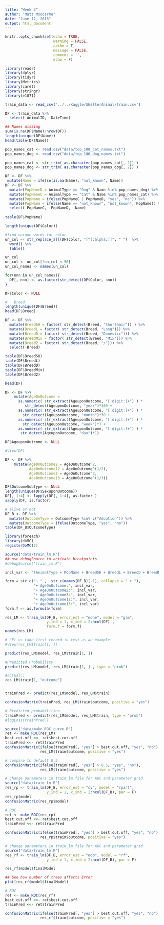 ```yaml
---
title: "Week 3"
author: "Matt Moocarme"
date: "June 12, 2016"
output: html_document
---
```


```r
knitr::opts_chunk$set(echo = TRUE, 
                      warning = FALSE,
                      cache = T,
                      message = FALSE,
                      comment = '',
                      echo = F)
```

```r
library(readr)
library(dplyr)
library(tidyr)
library(Metrics)
library(caret)
library(stringr)
library(e1071)
```


```r
train_data <- read_csv('../../Kaggle/ShelterAnimal/train.csv')
```
```r
DF <- train_data %>%
  select(-AnimalID, -DateTime)

## Names missing
sum(is.na(DF$Name)/nrow(DF))
length(unique(DF$Name))
head(table(DF$Name))

```

```r
pop_names_cat <- read.csv("data/top_100_cat_names.txt") 
pop_names_dog <- read.csv("data/top_100_dog_names.txt")   

pop_names_cat <- str_trim( as.character(pop_names_cat[, 2]) )
pop_names_dog <- str_trim( as.character(pop_names_dog[, 2]) )

DF <- DF %>%
 mutate(Name = ifelse(is.na(Name), "not_known", Name))
DF <- DF %>%
  mutate(PopNameD = AnimalType == "Dog" & Name %in% pop_names_dog) %>%
  mutate(PopNameC = AnimalType == "Cat" & Name %in% pop_names_cat) %>%
  mutate(PopName = ifelse(PopNameC | PopNameD, "yes", "no")) %>%
  mutate(PopName = ifelse(Name == "not_known", "not_known", PopName)) %>%
  select(-PopNameC, -PopNameD, -Name)
  
table(DF$PopName)
```


```r
length(unique(DF$Color))

#find unique words for color
un_col <- str_replace_all(DF$Color, "[^[:alpha:]]", " ")  %>%
  word() %>%
  table() 

un_col
un_col <- un_col[!un_col < 50]   
un_col_names <- names(un_col)

for(nnn in un_col_names){
  DF[, nnn] <- as.factor(str_detect(DF$Color, nnn))
}

DF$Color <- NULL
``` 

```r
#   Breed
length(unique(DF$Breed))
head(DF$Breed)

DF <- DF %>%
  mutate(BreedSH = factor( str_detect(Breed, "Shorthair")) ) %>%
  mutate(BreedL = factor( str_detect(Breed, "Long"))) %>%
  mutate(BreedD = factor( str_detect(Breed, "Domestic"))) %>%
  mutate(BreedMix = factor( str_detect(Breed, "Mix"))) %>%
  mutate(Breed2 = factor( str_detect(Breed, "/"))) %>%
  select(-Breed)

table(DF$BreedSH)
table(DF$BreedL)
table(DF$BreedD)
table(DF$BreedMix)
table(DF$Breed2)

head(DF)
```

```r
DF <- DF %>%
    mutate(AgeOnOutcome = 
      as.numeric( str_extract(AgeuponOutcome, "[:digit:]+") ) *
         str_detect(AgeuponOutcome, "year")*360 +
      as.numeric( str_extract(AgeuponOutcome, "[:digit:]+") ) *
        str_detect(AgeuponOutcome, "month")*30 +
      as.numeric( str_extract(AgeuponOutcome, "[:digit:]+") ) *
        str_detect(AgeuponOutcome, "week")*7 + 
      as.numeric( str_extract(AgeuponOutcome, "[:digit:]+") ) *
       str_detect(AgeuponOutcome, "day")*1)

DF$AgeuponOutcome <- NULL

#View(DF)

DF <- DF %>%
    mutate(AgeOnOutcome2 = AgeOnOutcome^2, 
           AgeOnOutcome12 = AgeOnOutcome^(1/2), 
           AgeOnOutcome3 = AgeOnOutcome^3, 
           AgeOnOutcome13 = AgeOnOutcome^(1/3))
```

```r
DF$OutcomeSubtype <- NULL
length(unique(DF$SexuponOutcome))
DF[, 1:4] <- lapply(DF[, 1:4], as.factor )
sapply(DF, is.factor)

# alive or not
DF_B <- DF %>%
  mutate(OutcomeType = OutcomeType %in% c("Adoption")) %>%
  mutate(OutcomeType = ifelse(OutcomeType, "yes", "no")) 
table(DF_B$OutcomeType)
```

```r
library(foreach)
library(doMC)
registerDoMC(2)

```

```r


source("data/train_lm.R")
## use debugSource to activate breakpoints
#debugSource("train_lm.R")

incl_var <- "(AnimalType + PopName + BreedSH + BreedL + BreedD + BreedMix + Breed2)"

form = str_c("~ " ,  str_c(names(DF_B)[-1], collapse = " + "), 
             "+ AgeOnOutcome:", incl_var,
             "+ AgeOnOutcome2:", incl_var,
             "+ AgeOnOutcome3:", incl_var,
             "+ AgeOnOutcome12:", incl_var,
             "+ AgeOnOutcome13:", incl_var) 
form.f <- as.formula(form)

res_LM <- train_lm(DF_B, error_est = "none", model = "glm", 
                   y_ind = 1, x_ind = 2:ncol(DF) , 
                   form.f = form.f)
names(res_LM)

# LEt us take first record in test as an example
#View(res_LM$train[1, ])

predict(res_LM$model, res_LM$train[1, ])

#Predicted Probability
predict(res_LM$model, res_LM$train[1, ] , type = "prob")

#actual::
res_LM$train[1, "outcome"]


trainPred <- predict(res_LM$model, res_LM$train)

confusionMatrix(trainPred, res_LM$train$outcome, positive = "yes")

# Predicted probabilities
trainPred <- predict(res_LM$model, res_LM$train, type = "prob")
#logLoss(trainPred,)
```


```r
source("data/make_ROC_curve.R")
ret <- make_ROC(res_LM)
best.cut.off <<- ret$best.cut.off
trainPred <<- ret$trainPred
confusionMatrix(ifelse(trainPred[, "yes"] > best.cut.off, "yes", "no"), 
                res_LM$train$outcome, positive = "yes")

# compare to default 0.5
confusionMatrix(ifelse(trainPred[, "yes"] > 0.5, "yes", "no"), 
                res_LM$train$outcome, positive = "yes")

# change parameters in train_lm file for AUC and parameter grid
source("data/train_lm.R")
res_rp <- train_lm(DF_B, error_est = "cv", model = "rpart", 
                   y_ind = 1, x_ind = 2:ncol(DF_B), par = F)
res_rp$model
confusionMatrix(res_rp$model)

# ROC 
ret <- make_ROC(res_rp)
best.cut.off <<- ret$best.cut.off
trainPred <<- ret$trainPred

confusionMatrix(ifelse(trainPred[, "yes"] > best.cut.off, "yes", "no"), 
                res_rp$train$outcome, positive = "yes")

```


```r
# change parameters in train_lm file for AUC and parameter grid
source("data/train_lm.R")
res_rf <- train_lm(DF_B, error_est = "oob", model = "rf", 
                   y_ind = 1, x_ind = 2:ncol(DF_B), par = F)

res_rf$model$finalModel

## See how number of trees affects Error
plot(res_rf$model$finalModel)

# ROC 
ret <- make_ROC(res_rf)
best.cut.off <<- ret$best.cut.off
trainPred <<- ret$trainPred

confusionMatrix(ifelse(trainPred[, "yes"] > best.cut.off, "yes", "no"), 
                res_rf$train$outcome, positive = "yes")

```


